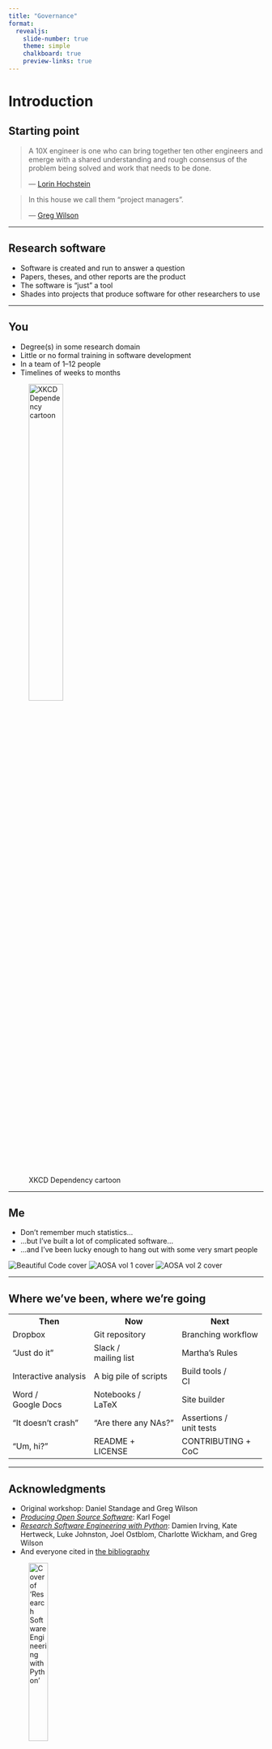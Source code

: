 ```yaml
---
title: "Governance"
format: 
  revealjs:
    slide-number: true
    theme: simple
    chalkboard: true
    preview-links: true
---
```


# Introduction

## Starting point

> A 10X engineer is one who can bring together ten other engineers and emerge with a shared understanding and rough consensus of the problem being solved and work that needs to be done.
>
> — [Lorin Hochstein](https://twitter.com/norootcause/status/1441828577314369544)

> In this house we call them "project managers".
>
> — [Greg Wilson](https://twitter.com/gvwilson/status/1442467916012822535)

---

## Research software

- Software is created and run to answer a question
- Papers, theses, and other reports are the product
- The software is "just" a tool
- Shades into projects that produce software for other researchers to use

---

## You

- Degree(s) in some research domain
- Little or no formal training in software development
- In a team of 1–12 people
- Timelines of weeks to months

![XKCD Dependency cartoon](./images/dependency.png){width="40%"}

---

## Me

- Don't remember much statistics…
- …but I've built a lot of complicated software…
- …and I've been lucky enough to hang out with some very smart people

<div align="center">
  <p>
    <img src="./images/beautiful-code.png" alt="Beautiful Code cover" />
    <img src="./images/aosa1.png" alt="AOSA vol 1 cover" />
    <img src="./images/aosa2.png" alt="AOSA vol 2 cover" />
  </p>
</div>

---

## Where we've been, where we're going

<table>
  <tr>
    <th>Then</th>
    <th>Now</th>
    <th>Next</th>
  </tr>
  <tr>
    <td>Dropbox</td>
    <td>Git repository</td>
    <td>Branching workflow</td>
  </tr>
  <tr>
    <td>"Just do it"</td>
    <td>Slack /<br/> mailing list</td>
    <td>Martha's Rules</td>
  </tr>
  <tr>
    <td>Interactive analysis</td>
    <td>A big pile of scripts</td>
    <td>Build tools /<br/> CI</td>
  </tr>
  <tr>
    <td>Word /<br/> Google Docs</td>
    <td>Notebooks /<br/> LaTeX</td>
    <td>Site builder</td>
  </tr>
  <tr>
    <td>"It doesn't crash"</td>
    <td>"Are there any NAs?"</td>
    <td>Assertions /<br/> unit tests</td>
  </tr>
  <tr>
    <td>"Um, hi?"</td>
    <td>README +<br/> LICENSE</td>
    <td>CONTRIBUTING +<br/> CoC</td>
  </tr>
</table>

---

## Acknowledgments

- Original workshop: Daniel Standage and Greg Wilson
- [*Producing Open Source Software*](https://producingoss.com): Karl Fogel
- *[Research Software Engineering with Python](https://merely-useful.tech/py-rse/)*: Damien Irving, Kate Hertweck, Luke Johnston, Joel Ostblom, Charlotte Wickham, and Greg Wilson
- And everyone cited in [the bibliography](../bibliography/)

![Cover of 'Research Software Engineering with Python'](./images/py-rse-cover.png){width="30%"}

---

## How is your project currently run? {.exercise}

1. Who uses your software?
1. How do they find it?
1. Who decides what will happen next?
1. How is that communicated?
1. Who can make what kinds of changes?
1. What happens automatically?
1. How are newcomers brought on board?

# Governance

## What problems are we trying to solve?

- Low productivity
  - "Oh no: not another meeting…"
- Opaque decision making
  - "Did we decide that?"
  - "It's not what you know, it's who you know."

---

## The good news

- You don't have to invent this yourself
- <https://www.askamanager.org/>

![Ask a Manager logo](./images/askamanager.png)

---

## Governance models

- <https://communityrule.info/> describes [lots of options](./images/gov-booklet-MASTER.pdf)
- [Benevolent dictator](g#benevolent-dictator) (often the project founder)
  - Common in young projects
  - Brittle (founder can move on)
  - Usually leads to emergence of unofficial (i.e., unaccountable) leaders
- Elected representation
  - Explicit rules for suffrage
- Consensus-based
  - If most people agree on most things most of the time

---

## sidebar {.sidebar}

## "Hero" programmers

- Brooks advocated a [chief programmer](g#chief-programmer) model in the 1970s [@Brooks1995]
  - Disparaged since then
- But 80% of projects on GitHub are [hero projects](g#hero-project) [@Majumder2019]
  - 5% or less of people responsible for 95% or more of interactions
  - "Heroes" commit far fewer bugs than other contributors
- Despite terminology, not a bad model for research projects
  - [@Petre2014] found that people without domain knowledge couldn't review scientific code effectively

---

## [Martha's Rules](g#marthas-rules)

- Anyone can put forward a proposal by filing it at least 24 hours before a scheduled meeting
  - One-line summary
  - Background information
  - Concrete proposal
  - Pros and cons
  - Alternatives
- At most two pages
  - Preferably shorter

---

## Establishing a quorum

- A quorum is established if half or more of voting members are present
- Which means there must be:
  - A rule about how to become a member
  - A rule about when and how someone stops being a member
- The meeting may not discuss or vote on a proposal unless its sponsor (or their delegate) is present.

---

## Presenting a proposal

- The sponsor has 5 minutes to present the proposal
- Members cast a [sense vote](g#sense-vote): support, neutral, or oppose
  - If everyone supports or is neutral, go immediately to a binary vote with no further discussion
  - If a majority is opposed or neutral, send proposal back to sponsor for further work
- If a minority of members oppose, set a timer for 10 minutes of moderated discussion
- Then call a final binary vote in which everyone must support or oppose (no neutral votes allowed)
- If a majority support, the proposal is accepted
  - Otherwise, it is returned to the sponsor for further work

---

## Roles and responsibilities

<div align="center">
<table>
  <tr>
    <th>Person</th>
    <th>Roles</th>
    <td rowspan="2"></td>
    <th>Role</th>
    <th>Task</th>
  </tr>
  <tr>
    <td>ghopper</td>
    <td>admin</td>
    <td>admin</td>
    <td>merge PRs</td>
  </tr>
  <tr>
    <td>kjohnson</td>
    <td>admin, commit</td>
    <td align="center">×</td>
    <td>admin</td>
    <td>assign issues</td>
  </tr>
  <tr>
    <td>aturing</td>
    <td>commit</td>
    <td rowspan="2"></td>
    <td>commit</td>
    <td>publish posts</td>
  </tr>
  <tr>
    <td>bwk</td>
    <td>commit</td>
    <td>commit</td>
    <td>file issues</td>
  </tr>
</table>
</div>

- Gives you a list of what actually needs to be done
  - It's always longer than you first expect
- Tells everyone who to go to for what
  - Particularly when their first choice is on holiday
- Helps with succession planning
  - "We don't have anyone who does that any more…"

---

## Code of Conduct

- Diverse communities need explicit norms
  - "I didn't realize someone would find that offensive"
  - Which is sometimes used dishonestly…
- Adopt a [Code of Conduct](../conduct/) (e.g., [Python](https://www.python.org/psf/conduct/)'s)
  - Its mere existence is a strong signal about the kind of community you are
- Don't write one yourself
  - You won't think of all the edge cases
  - Using someone else's makes misunderstandings less likely
- Use the [Contributor Covenant](https://www.contributor-covenant.org/)

---

## Code of Conduct

- A Code of Conduct is only useful if it is enforced
  - And if there is a clear reporting mechanism that community members trust
- Be explicit about enforcement mechanisms and consequences
- Designate an independent third party to handle complaints
  - Trade off with another project lead
  - *Do the background reading* [@Aurora2019]

---

## Meetings

- On par with interruptions for "things people wish they could have less of"
- Unlike interruptions, can be done well
- As with governance, having rules is the first and biggest step toward efficiency

---

## 1. Does there actually need to be a meeting?

- To *inform*? Only if you are expecting questions
- To *consult*? Only if people get a vote
  - Otherwise it's just informing with pretense
- To *discuss* and *make decisions*? Yes
  - But only in small groups
  - Or with well-defined procedural rules
- To *brainstorm* or *collaborate*?
  - That's a very different kind of meeting

---

## 2. Create an agenda

- If you don't care enough to make a list, you don't need a meeting
- Include timings
- Prioritize
- Plan to end early
  - "The most fundamental unit of time is the bladder"

---

## 3. Have clear rules for making decisions

- "The Tyranny of Structurelessness" [@Freeman1972]
- If you need [Robert's Rules](g#roberts-rules), you need training

---

## 4. Put someone in charge

- The moderator should *not* do most of the talking
  - Any more than the conductor plays most of the notes
- Call on specific people in order
- Allow them one point at a time
- Keep a backlog

---

## 5. Require politeness

- All the other rules are special cases of this…
- No technology during in-person meeting
  - Except for assistive technology or family need
  - "Please put your devices in politeness mode"
- No interruptions
  - Except by moderator
- No rambling
- You *do* have a Code of Conduct, right?

---

## 6. Record minutes

- So people who weren't there know what happened
- So people who were there agree what happened
- So people can be held accountable at later meetings

---

## 7. Manage "that guy"

:::: {.columns}
::: {.column width="50%"}

    ![NOAA categorization of disruptive behavior types](./images/noaa-ddb.png){width="100%"}
  
:::
::: {.column width="50%"}

    <ul>
      <li>The moderator's other job…</li>
      <li>Three stickies</li>
      <li>Interruption bingo</li>
      <li><a href="https://coast.noaa.gov/ddb/">https://coast.noaa.gov/ddb/</a></li>
    </ul>
  
:::
::::

---

## 8. Be an active participant

- Decline invitations
  - *If* you agree to abide by what the meeting decides
- Read the agenda and material before the meeting
- Take your own notes
- Use participants' names
- Pause before speaking
- Put down your hand

---

## 9. Life online

- No mixed-mode meetings
  - All in person or all online
- Do not record the meeting without willing consent
- Review meeting protocol at the start if necessary
- Take minutes in a shared document
- Raise hands digitally
  - `/hand` in the chat is good
  - `/hand another budget item` is better

---

## 10. Seek truth, not victory

- No social dominance displays
  - "Well actually…"
- Don't raise points you don't actually believe in
  - The devil doesn't need more advocates
- Don't make excuses for your questions or opinions
  - "This is probably stupid, but…"

---

## sidebar {.sidebar}

## Recommended reading

- [@Brookfield2016] has a lot of good ideas for managing discussion

---

## exercise {.exercise}

## Decision making

1. What decisions has your project made recently?
1. Who made them?
1. Where are they recorded?

---

## exercise {.exercise}

## What roles and responsibilities do you have?

1. List a dozen things people do to keep your project going in Column A.
1. List people who contribute to the project in Column B.
1. Draw lines to connect them. What roles can you identify?

---

## exercise {.exercise}

## Who decides?

1. Who gets a vote in your group?
1. How are new people added to that pool?
1. When and how do people lose their votes?
1. Where and how do other people find out what has been decided and how it affects them?
1. Where and how can non-voters raise issues?
